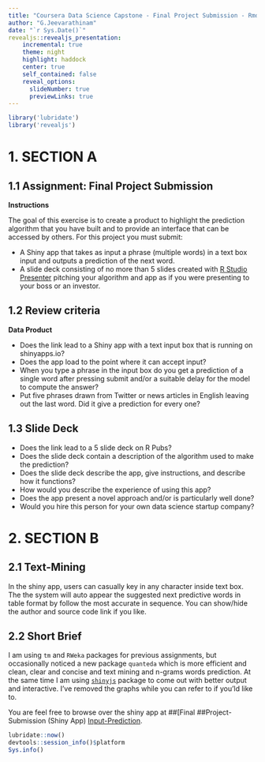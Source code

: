 ---
title: "Coursera Data Science Capstone - Final Project Submission - Rmd"
author: "G.Jeevarathinam"
date: "`r Sys.Date()`"
revealjs::revealjs_presentation:
    incremental: true
    theme: night
    highlight: haddock
    center: true
    self_contained: false
    reveal_options:
      slideNumber: true
      previewLinks: true
---

```{r setup, include=FALSE}
library('lubridate')
library('revealjs')
```

# 1. SECTION A

## 1.1 Assignment: Final Project Submission

**Instructions**

The goal of this exercise is to create a product to highlight the prediction algorithm that you have built and to provide an interface that can be accessed by others. For this project you must submit:

-   A Shiny app that takes as input a phrase (multiple words) in a text box input and outputs a prediction of the next word.
-   A slide deck consisting of no more than 5 slides created with [R Studio Presenter](https://support.rstudio.com/hc/en-us/articles/200486468-Authoring-R-Presentations) pitching your algorithm and app as if you were presenting to your boss or an investor.

## 1.2 Review criteria

**Data Product**

-   Does the link lead to a Shiny app with a text input box that is running on shinyapps.io?
-   Does the app load to the point where it can accept input?
-   When you type a phrase in the input box do you get a prediction of a single word after pressing submit and/or a suitable delay for the model to compute the answer?
-   Put five phrases drawn from Twitter or news articles in English leaving out the last word. Did it give a prediction for every one?

## 1.3 Slide Deck

-   Does the link lead to a 5 slide deck on R Pubs?
-   Does the slide deck contain a description of the algorithm used to make the prediction?
-   Does the slide deck describe the app, give instructions, and describe how it functions?
-   How would you describe the experience of using this app?
-   Does the app present a novel approach and/or is particularly well done?
-   Would you hire this person for your own data science startup company?

# 2. SECTION B

## 2.1 Text-Mining

In the shiny app, users can casually key in any character inside text box. The the system will auto appear the suggested next predictive words in table format by follow the most accurate in sequence. You can show/hide the author and source code link if you like.

## 2.2 Short Brief

I am using `tm` and `RWeka` packages for previous assignments, but occasionally noticed a new package `quanteda` which is more efficient and clean, clear and concise and text mining and n-grams words prediction. At the same time I am using [`shinyjs`](https://github.com/daattali/shinyjs) package to come out with better output and interactive. I've removed the graphs while you can refer to  if you'ld like to.

You are feel free to browse over the shiny app at \##[Final ##Project-Submission (Shiny App) [Input-Prediction](https://github.com/JEEVARATHINAMG/Coursera-Data-Science-Capstone-Final-Project-Submission/blob/main/Input-Prediction.R).

```{r info, echo=FALSE, results='asis'}
lubridate::now()
devtools::session_info()$platform
Sys.info()
```
